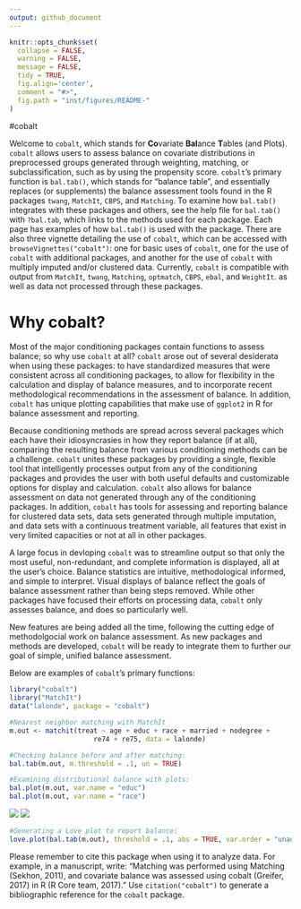 ```yaml
---
output: github_document
---
```


<!-- README.md is generated from README.Rmd. Please edit that file -->

```r
knitr::opts_chunk$set(
  collapse = FALSE,
  warning = FALSE,
  message = FALSE,
  tidy = TRUE,
  fig.align='center',
  comment = "#>",
  fig.path = "inst/figures/README-"
)
```
#cobalt

Welcome to `cobalt`, which stands for **Co**variate **Bal**ance **T**ables (and Plots). `cobalt` allows users to assess balance on covariate distributions in preprocessed groups generated through weighting, matching, or subclassification, such as by using the propensity score. `cobalt`'s primary function is `bal.tab()`, which stands for "balance table", and essentially replaces (or supplements) the balance assessment tools found in the R packages `twang`, `MatchIt`, `CBPS`, and `Matching`. To examine how `bal.tab()` integrates with these packages and others, see the help file for `bal.tab()` with `?bal.tab`, which links to the methods used for each package. Each page has examples of how `bal.tab()` is used with the package. There are also three vignette detailing the use of `cobalt`, which can be accessed with `browseVignettes("cobalt")`: one for basic uses of `cobalt`, one for the use of `cobalt` with additional packages, and another for the use of `cobalt` with multiply imputed and/or clustered data. Currently, `cobalt` is compatible with output from `MatchIt`, `twang`, `Matching`, `optmatch`, `CBPS`, `ebal`, and `WeightIt`. as well as data not processed through these packages.

# Why cobalt?

Most of the major conditioning packages contain functions to assess balance; so why use `cobalt` at all? `cobalt` arose out of several desiderata when using these packages: to have standardized measures that were consistent across all conditioning packages, to allow for flexibility in the calculation and display of balance measures, and to incorporate recent methodological recommendations in the assessment of balance. In addition, `cobalt` has unique plotting capabilities that make use of `ggplot2` in R for balance assessment and reporting.

Because conditioning methods are spread across several packages which each have their idiosyncrasies in how they report balance (if at all), comparing the resulting balance from various conditioning methods can be a challenge. `cobalt` unites these packages by providing a single, flexible tool that intelligently processes output from any of the conditioning packages and provides the user with both useful defaults and customizable options for display and calculation. `cobalt` also allows for balance assessment on data not generated through any of the conditioning packages. In addition, `cobalt` has tools for assessing and reporting balance for clustered data sets, data sets generated through multiple imputation, and data sets with a continuous treatment variable, all features that exist in very limited capacities or not at all in other packages. 

A large focus in devloping `cobalt` was to streamline output so that only the most useful, non-redundant, and complete information is displayed, all at the user's choice. Balance statistics are intuitive, methodological informed, and simple to interpret. Visual displays of balance reflect the goals of balance assessment rather than being steps removed. While other packages have focused their efforts on processing data, `cobalt` only assesses balance, and does so particularly well.

New features are being added all the time, following the cutting edge of methodolgocial work on balance assessment. As new packages and methods are developed, `cobalt` will be ready to integrate them to further our goal of simple, unified balance assessment.

Below are examples of `cobalt`'s primary functions:

```r
library("cobalt")
library("MatchIt")
data("lalonde", package = "cobalt")

#Nearest neighbor matching with MatchIt
m.out <- matchit(treat ~ age + educ + race + married + nodegree +
                     re74 + re75, data = lalonde)

#Checking balance before and after matching:
bal.tab(m.out, m.threshold = .1, un = TRUE)
```

```r
#Examining distributional balance with plots:
bal.plot(m.out, var.name = "educ")
bal.plot(m.out, var.name = "race")
```
![](inst/figures/README-unnamed-chunk-3-1.png){ display=inline } ![](inst/figures/README-unnamed-chunk-3-2.png){ display=inline }


```r
#Generating a Love plot to report balance:
love.plot(bal.tab(m.out), threshold = .1, abs = TRUE, var.order = "unadjusted")
```

Please remember to cite this package when using it to analyze data. For example, in a manuscript, write: "Matching was performed using Matching (Sekhon, 2011), and covariate balance was assessed using cobalt (Greifer, 2017) in R (R Core team, 2017)." Use `citation("cobalt")` to generate a bibliographic reference for the `cobalt` package.

